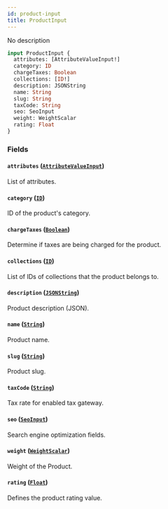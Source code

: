 ```yaml
---
id: product-input
title: ProductInput
---
```


No description

```graphql
input ProductInput {
  attributes: [AttributeValueInput!]
  category: ID
  chargeTaxes: Boolean
  collections: [ID!]
  description: JSONString
  name: String
  slug: String
  taxCode: String
  seo: SeoInput
  weight: WeightScalar
  rating: Float
}
```

### Fields

#### `attributes` ([`AttributeValueInput`](../../../developer/api-reference/inputs/attribute-value-input))

List of attributes.

#### `category` ([`ID`](../../../developer/api-reference/scalars/id))

ID of the product's category.

#### `chargeTaxes` ([`Boolean`](../../../developer/api-reference/scalars/boolean))

Determine if taxes are being charged for the product.

#### `collections` ([`ID`](../../../developer/api-reference/scalars/id))

List of IDs of collections that the product belongs to.

#### `description` ([`JSONString`](../../../developer/api-reference/scalars/jsonstring))

Product description (JSON).

#### `name` ([`String`](../../../developer/api-reference/scalars/string))

Product name.

#### `slug` ([`String`](../../../developer/api-reference/scalars/string))

Product slug.

#### `taxCode` ([`String`](../../../developer/api-reference/scalars/string))

Tax rate for enabled tax gateway.

#### `seo` ([`SeoInput`](../../../developer/api-reference/inputs/seo-input))

Search engine optimization fields.

#### `weight` ([`WeightScalar`](../../../developer/api-reference/scalars/weight-scalar))

Weight of the Product.

#### `rating` ([`Float`](../../../developer/api-reference/scalars/float))

Defines the product rating value.

